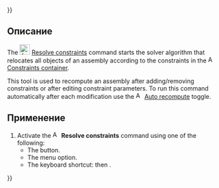{{UnfinishedDocu{{#translation:}}}}
<languages/>

{{Docnav/ru
|[[Assembly3_ImportMultiDocument/ru|Import as multi-document]]
|[[Assembly3_QuickSolve/ru|Quick solve]]
|[[Assembly3_Workbench/ru|Assembly3]]
|IconL=Assembly_Import.svg
|IconR=Assembly_QuickSolve.svg
|IconC=Assembly3_workbench_icon.svg
}}

{{GuiCommand/ru
|Name=Assembly3 ResolveConstraints
|Name/ru=Assembly3 ResolveConstraints
|Icon=Assembly3_workbench_icon.svg
|MenuLocation=Assembly3 → Resolve constraints
|Workbenches=[[Assembly3_Workbench/ru|Assembly3]]
|Shortcut={{KEY|A}} then {{KEY|S}}
}}

==Описание==

The [[Image:Assembly3_workbench_icon.svg‎‎|24px]] [[Assembly3_ResolveConstraints|Resolve constraints]] command starts the solver algorithm that relocates all objects of an assembly according to the constraints in the [[Image:Assembly_Assembly_Constraints_Tree.svg|16px]] [[Assembly3_CreateAssembly#Description|Constraints container]].

This tool is used to recompute an assembly after adding/removing constraints or after editing constraint parameters. To run this command automatically after each modification use the [[Image:Assembly_AutoRecompute.svg|16px]] [[Assembly3_AutoRecompute|Auto recompute]] toggle.

==Применение==

# Activate the [[Image:Assembly3_workbench_icon.svg‎‎|16px]] '''Resolve constraints''' command using one of the following:
#* The {{Button|[[Image:Assembly3_workbench_icon.svg‎‎|16px]] [[Assembly3_ResolveConstraints|Resolve constraints]]}} button.
#* The {{MenuCommand|Assembly3 → [[Image:Assembly3_workbench_icon.svg‎‎|16px]] Resolve constraints}} menu option.
#* The keyboard shortcut: {{KEY|A}} then {{KEY|S}}.


{{Docnav/ru
|[[Assembly3_ImportMultiDocument/ru|Import as multi-document]]
|[[Assembly3_QuickSolve/ru|Quick solve]]
|[[Assembly3_Workbench/ru|Assembly3]]
|IconL=Assembly_Import.svg
|IconR=Assembly_QuickSolve.svg
|IconC=Assembly3_workbench_icon.svg
}}

{{Userdocnavi{{#translation:}}}}